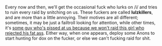 {{sucks}}
Every now and then, we'll get the occasional fuck who lurks on /i/ and tries to ruin every raid by snitching on us. These fuckers are called '''lulzkillers''', and are more than a little annoying. Their motives are all different; sometimes, it may be just a failtroll looking for attention, while other times, it's [[Alex Wuori|some guy who's pissed at us because we won't raid this girl who rejected his fat ass]]. Either way, when one appears, deploy some Anons to start hunting for dox on the fucker, or else we can't fucking raid for shit.
